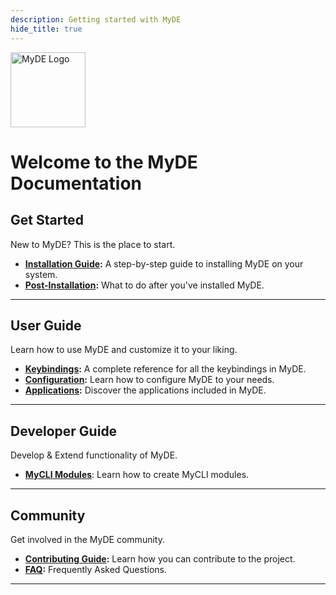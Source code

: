 ```yaml
---
description: Getting started with MyDE
hide_title: true
---
```



<div style={{ textAlign: "center" }}>
  <img src={useBaseUrl("/img/icon.png")} alt="MyDE Logo" width="120" />
  <h1 className="myde-title">Welcome to the MyDE Documentation</h1>
</div>


## Get Started

New to MyDE? This is the place to start.

- **[Installation Guide](./get-started/install.mdx):** A step-by-step guide to installing MyDE on your system.
- **[Post-Installation](./get-started/post-installation.mdx):** What to do after you've installed MyDE.

---

## User Guide

Learn how to use MyDE and customize it to your liking.

- **[Keybindings](./user-guide/keybinds.md):** A complete reference for all the keybindings in MyDE.
- **[Configuration](./user-guide/configuration.md):** Learn how to configure MyDE to your needs.
- **[Applications](./user-guide/applications.md):** Discover the applications included in MyDE.

---

## Developer Guide

Develop & Extend functionality of MyDE.

- **[MyCLI Modules](./dev-guide/mycli-modules.mdx)**: Learn how to create MyCLI modules.

---

## Community

Get involved in the MyDE community.

- **[Contributing Guide](./contributing.mdx):** Learn how you can contribute to the project.
- **[FAQ](./faq.mdx):** Frequently Asked Questions.

---

